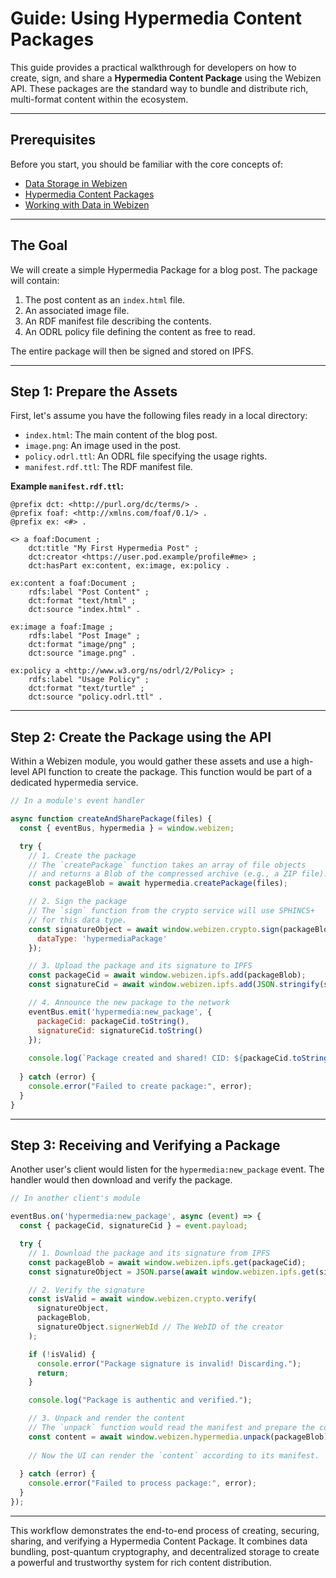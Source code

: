 
# Guide: Using Hypermedia Content Packages

This guide provides a practical walkthrough for developers on how to create, sign, and share a **Hypermedia Content Package** using the Webizen API. These packages are the standard way to bundle and distribute rich, multi-format content within the ecosystem.

---

## Prerequisites

Before you start, you should be familiar with the core concepts of:

- [Data Storage in Webizen](../core-concepts/data-storage)
- [Hypermedia Content Packages](../core-concepts/hypermedia-packages)
- [Working with Data in Webizen](./working-with-data)

---

## The Goal

We will create a simple Hypermedia Package for a blog post. The package will contain:

1. The post content as an `index.html` file.
2. An associated image file.
3. An RDF manifest file describing the contents.
4. An ODRL policy file defining the content as free to read.

The entire package will then be signed and stored on IPFS.

---

## Step 1: Prepare the Assets

First, let's assume you have the following files ready in a local directory:

- `index.html`: The main content of the blog post.
- `image.png`: An image used in the post.
- `policy.odrl.ttl`: An ODRL file specifying the usage rights.
- `manifest.rdf.ttl`: The RDF manifest file.

**Example `manifest.rdf.ttl`:**

```turtle
@prefix dct: <http://purl.org/dc/terms/> .
@prefix foaf: <http://xmlns.com/foaf/0.1/> .
@prefix ex: <#> .

<> a foaf:Document ;
    dct:title "My First Hypermedia Post" ;
    dct:creator <https://user.pod.example/profile#me> ;
    dct:hasPart ex:content, ex:image, ex:policy .

ex:content a foaf:Document ;
    rdfs:label "Post Content" ;
    dct:format "text/html" ;
    dct:source "index.html" .

ex:image a foaf:Image ;
    rdfs:label "Post Image" ;
    dct:format "image/png" ;
    dct:source "image.png" .

ex:policy a <http://www.w3.org/ns/odrl/2/Policy> ;
    rdfs:label "Usage Policy" ;
    dct:format "text/turtle" ;
    dct:source "policy.odrl.ttl" .
```

---

## Step 2: Create the Package using the API

Within a Webizen module, you would gather these assets and use a high-level API function to create the package. This function would be part of a dedicated hypermedia service.

```javascript
// In a module's event handler

async function createAndSharePackage(files) {
  const { eventBus, hypermedia } = window.webizen;

  try {
    // 1. Create the package
    // The `createPackage` function takes an array of file objects
    // and returns a Blob of the compressed archive (e.g., a ZIP file).
    const packageBlob = await hypermedia.createPackage(files);

    // 2. Sign the package
    // The `sign` function from the crypto service will use SPHINCS+
    // for this data type.
    const signatureObject = await window.webizen.crypto.sign(packageBlob, {
      dataType: 'hypermediaPackage'
    });

    // 3. Upload the package and its signature to IPFS
    const packageCid = await window.webizen.ipfs.add(packageBlob);
    const signatureCid = await window.webizen.ipfs.add(JSON.stringify(signatureObject));

    // 4. Announce the new package to the network
    eventBus.emit('hypermedia:new_package', {
      packageCid: packageCid.toString(),
      signatureCid: signatureCid.toString()
    });
    
    console.log(`Package created and shared! CID: ${packageCid.toString()}`);
    
  } catch (error) {
    console.error("Failed to create package:", error);
  }
}
```

---

## Step 3: Receiving and Verifying a Package

Another user's client would listen for the `hypermedia:new_package` event. The handler would then download and verify the package.

```javascript
// In another client's module

eventBus.on('hypermedia:new_package', async (event) => {
  const { packageCid, signatureCid } = event.payload;

  try {
    // 1. Download the package and its signature from IPFS
    const packageBlob = await window.webizen.ipfs.get(packageCid);
    const signatureObject = JSON.parse(await window.webizen.ipfs.get(signatureCid));

    // 2. Verify the signature
    const isValid = await window.webizen.crypto.verify(
      signatureObject,
      packageBlob,
      signatureObject.signerWebId // The WebID of the creator
    );

    if (!isValid) {
      console.error("Package signature is invalid! Discarding.");
      return;
    }

    console.log("Package is authentic and verified.");

    // 3. Unpack and render the content
    // The `unpack` function would read the manifest and prepare the content for display.
    const content = await window.webizen.hypermedia.unpack(packageBlob);
    
    // Now the UI can render the `content` according to its manifest.
    
  } catch (error) {
    console.error("Failed to process package:", error);
  }
});
```

---

This workflow demonstrates the end-to-end process of creating, securing, sharing, and verifying a Hypermedia Content Package. It combines data bundling, post-quantum cryptography, and decentralized storage to create a powerful and trustworthy system for rich content distribution.
